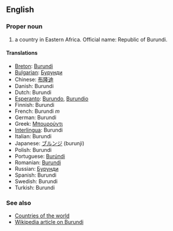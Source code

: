 ==English==

===Proper noun===

# a country in Eastern Africa. Official name: Republic of Burundi.

====Translations====
*[[Breton]]: [[Burundi]]
*[[Bulgarian]]: [[Бурунди]]
*Chinese: [[布隆迪]]
*Danish: Burundi
*Dutch: Burundi
*[[Esperanto]]: [[Burundo]], [[Burundio]]
*Finnish: Burundi
*French: Burundi ''m''
*German: Burundi
*Greek: [[Μπουρούντι]]
*[[Interlingua]]: Burundi
*Italian: Burundi
*Japanese: [[ブルンジ]] (burunji)
*Polish: Burundi
*Portuguese: [[Burúndi]]
*Romanian: [[Burundi]]
*Russian: [[Бурунди]]
*Spanish: Burundi
*Swedish: Burundi
*Turkish: Burundi

===See also===
*[[Countries of the world]]
*[[en:Burundi|Wikipedia article on Burundi]]